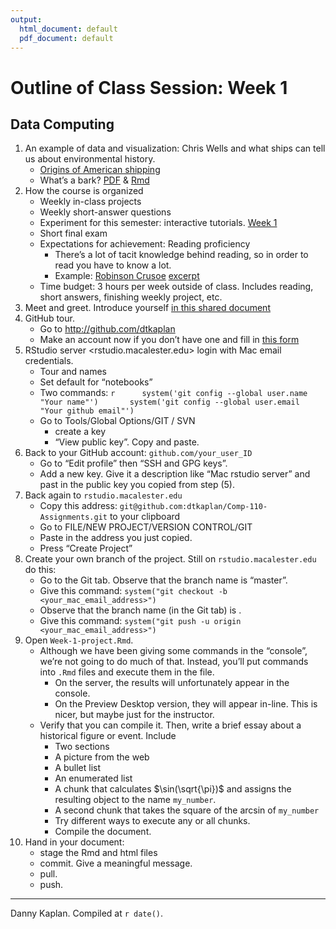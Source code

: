```yaml
---
output:
  html_document: default
  pdf_document: default
---
```

# Outline of Class Session: Week 1

## Data Computing

1. An example of data and visualization: Chris Wells and what ships can tell us about environmental history.
    - [Origins of American shipping](http://sappingattention.blogspot.com/2012/10/data-narratives-and-structural.html)
    - What's a bark? [PDF](Resources/Whats_a_bark.pdf) & [Rmd](Resources/Whats_a_bark.Rmd)
2. How the course is organized
    - Weekly in-class projects
    - Weekly short-answer questions
    - Experiment for this semester: interactive tutorials. [Week 1](https://dtkaplan.shinyapps.io/Chapter-01-collection/)
    - Short final exam
    - Expectations for achievement: Reading proficiency
        - There's a lot of tacit knowledge behind reading, so in order to read you have to know a lot.
        - Example: [Robinson Crusoe](http://www.gutenberg.org/files/521/521-h/521-h.htm) [excerpt](RobinsonCrusoe.txt)
    - Time budget: 3 hours per week outside of class. Includes reading, short answers, finishing weekly project, etc.
3. Meet and greet. Introduce yourself [in this shared document](https://docs.google.com/document/d/19_1y2YitiRFcj5mGFZTMkjpdXnf6uvwY3uPW7RD4UvI/edit?usp=sharing)
4. GitHub tour. 
    - Go to <http://github.com/dtkaplan>
    - Make an account now if you don't have one and fill in [this form](https://docs.google.com/forms/d/e/1FAIpQLSdEMEn_uHkv4Wm3BDYZ4TU_XxrrSVfXlQ5S7NK0vZvTTm5u-Q/viewform)
5. RStudio server <rstudio.macalester.edu> login with Mac email credentials.
    - Tour and names
    - Set default for "notebooks"
    - Two commands: 
        ```r
        system('git config --global user.name "Your name"') 
        system('git config --global user.email "Your github email"') 
```
    - Go to Tools/Global Options/GIT / SVN 
        - create a key
        - "View public key". Copy and paste.
6. Back to your GitHub account: `github.com/your_user_ID`
    - Go to "Edit profile" then  "SSH and GPG keys".
    - Add a new key. Give it a description like "Mac rstudio server" and past in the public key you copied from step (5).
7. Back again to `rstudio.macalester.edu`
    - Copy this address: `git@github.com:dtkaplan/Comp-110-Assignments.git` to your clipboard
    - Go to FILE/NEW PROJECT/VERSION CONTROL/GIT
    - Paste in the address you just copied.
    - Press "Create Project"
8. Create your own branch of the project. Still on `rstudio.macalester.edu` do this:
    - Go to the Git tab. Observe that the branch name is "master".
    - Give this command: `system("git checkout -b <your_mac_email_address>")`
    - Observe that the branch name (in the Git tab) is <your_mac_email_address>.
    - Give this command: `system("git push -u origin <your_mac_email_address>")`
9. Open `Week-1-project.Rmd`. 
    - Although we have been giving some commands in the "console", we're not going to do much of that. Instead, you'll put commands into `.Rmd` files and execute them in the file.
        - On the server, the results will unfortunately appear in the console.
        - On the Preview Desktop version, they will appear in-line. This is nicer, but maybe just for the instructor.
    - Verify that you can compile it. Then, write a brief essay about a historical figure or event. Include
        - Two sections
        - A picture from the web
        - A bullet list
        - An enumerated list
        - A chunk that calculates $\sin(\sqrt{\pi})$ and assigns the resulting object to the name `my_number`. 
        - A second chunk that takes the square of the arcsin of `my_number`
        - Try different ways to execute any or all chunks.
        - Compile the document.
10. Hand in your document:
    - stage the Rmd and html files
    - commit. Give a meaningful message.
    - pull.
    - push.


-------------------

Danny Kaplan. Compiled at `r date()`.